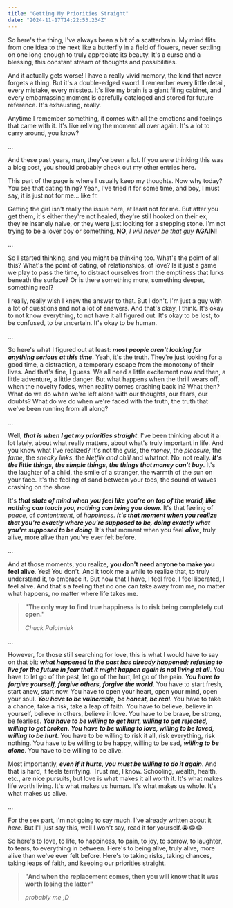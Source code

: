 ```yaml
---
title: "Getting My Priorities Straight"
date: "2024-11-17T14:22:53.234Z"
---
```


So here's the thing, I've always been a bit of a scatterbrain. My mind flits from one idea to the next like a butterfly in a field of flowers, never settling on one long enough to truly appreciate its beauty. It's a curse and a blessing, this constant stream of thoughts and possibilities.

And it actually gets worse! I have a really vivid memory, the kind that never forgets a thing. But it's a double-edged sword. I remember every little detail, every mistake, every misstep. It's like my brain is a giant filing cabinet, and every embarrassing moment is carefully cataloged and stored for future reference. It's exhausting, really.

Anytime I remember something, it comes with all the emotions and feelings that came with it. It's like reliving the moment all over again. It's a lot to carry around, you know?

...

And these past years, man, they've been a lot. If you were thinking this was a blog post, you should probably check out my other entries <Link href="/blog">here</Link>.

This part of the page is where I usually keep my thoughts.
Now why today? You see that dating thing? Yeah, I've tried it for some time, and boy, I must say, it is just not for me... like fr.

Getting the girl isn't really the issue here, at least not for me. But after you get them, it's either they're not healed, they're still hooked on their ex, they're insanely naive, or they were just looking for a stepping stone.
I'm not trying to be a lover boy or something, **NO**, _I will never be that guy_ **AGAIN!**

...

So I started thinking, and you might be thinking too. What's the point of all this? What's the point of dating, of relationships, of love? Is it just a game we play to pass the time, to distract ourselves from the emptiness that lurks beneath the surface? Or is there something more, something deeper, something real?

I really, really wish I knew the answer to that. But I don't. I'm just a guy with a lot of questions and not a lot of answers. And that's okay, I think. It's okay to not know everything, to not have it all figured out. It's okay to be lost, to be confused, to be uncertain. It's okay to be human.

...

So here's what I figured out at least: _**most people aren't looking for anything serious at this time**_. Yeah, it's the truth. They're just looking for a good time, a distraction, a temporary escape from the monotony of their lives. And that's fine, I guess. We all need a little excitement now and then, a little adventure, a little danger. But what happens when the thrill wears off, when the novelty fades, when reality comes crashing back in? What then? What do we do when we're left alone with our thoughts, our fears, our doubts? What do we do when we're faced with the truth, the truth that we've been running from all along?

...

Well, _**that is when I get my priorities straight**_. I've been thinking about it a lot lately, about what really matters, about what's truly important in life. And you know what I've realized?
It's not the _girls_, the _money_, the _pleasure_, the _fame_, the _sneaky links_, the _Netflix and chill_ and whatnot. No, not really.
_**It's the little things, the simple things, the things that money can't buy**_. It's the laughter of a child, the smile of a stranger, the warmth of the sun on your face. It's the feeling of sand between your toes, the sound of waves crashing on the shore.

It's _**that state of mind when you feel like you're on top of the world, like nothing can touch you, nothing can bring you down**_. It's that feeling of _peace_, of _contentment_, of _happiness_. _**It's that moment when you realize that you're exactly where you're supposed to be, doing exactly what you're supposed to be doing**_. It's that moment when you feel _**alive**_, truly alive, more alive than you've ever felt before.

...

And at those moments, you realize, **you don't need anyone to make you feel alive**. Yes! You don't.
And it took me a while to realize that, to truly understand it, to embrace it. But now that I have, I feel free, I feel liberated, I feel alive. And that's a feeling that no one can take away from me, no matter what happens, no matter where life takes me.

> **"The only way to find true happiness is to risk being completely cut open."**
>
> _Chuck Palahniuk_

...

However, for those still searching for love, this is what I would have to say on that bit: _**what happened in the past has already happened; refusing to live for the future in fear that it might happen again is not living at all**_. You have to let go of the past, let go of the hurt, let go of the pain. _**You have to forgive yourself, forgive others, forgive the world**_. You have to start fresh, start anew, start now. You have to open your heart, open your mind, open your soul. _**You have to be vulnerable, be honest, be real**_. You have to take a chance, take a risk, take a leap of faith. You have to believe, believe in yourself, believe in others, believe in love. You have to be brave, be strong, be fearless. _**You have to be willing to get hurt, willing to get rejected, willing to get broken. You have to be willing to love, willing to be loved, willing to be hurt**_. You have to be willing to risk it all, risk everything, risk nothing. You have to be willing to be happy, willing to be sad, _**willing to be alone**_. You have to be willing to be alive.

Most importantly, _**even if it hurts, you must be willing to do it again**_.
And that is hard, it feels terrifying. Trust me, I know.
Schooling, wealth, health, etc., are nice pursuits, but love is what makes it all worth it. It's what makes life worth living. It's what makes us human. It's what makes us whole. It's what makes us alive.

...

For the sex part, I'm not going to say much. I've already written about it _<Link href="/thoughts/so-sex">here</Link>_. But I'll just say this, well I won't say, read it for yourself.😭😂😂

So here's to love, to life, to happiness, to pain, to joy, to sorrow, to laughter, to tears, to everything in between. Here's to being alive, truly alive, more alive than we've ever felt before. Here's to taking risks, taking chances, taking leaps of faith, and keeping our priorities straight.

> **"And when the replacement comes, then you will know that it was worth losing the latter"**
>
> _probably me ;D_
